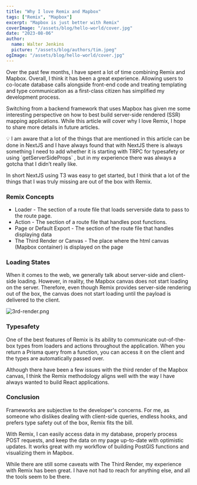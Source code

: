 ```yaml
---
title: "Why I love Remix and Mapbox"
tags: ["Remix", "Mapbox"]
excerpt: "Mapbox is just better with Remix"
coverImage: "/assets/blog/hello-world/cover.jpg"
date: "2023-08-06"
author:
  name: Walter Jenkins
  picture: "/assets/blog/authors/tim.jpeg"
ogImage: "/assets/blog/hello-world/cover.jpg"
---
```


Over the past few months, I have spent a lot of time combining Remix and Mapbox. Overall, I think it has been a great experience. Allowing users to co-locate database calls alongside front-end code and treating templating and type communication as a first-class citizen has simplified my development process.

Switching from a backend framework that uses Mapbox has given me some interesting perspective on how to best build server-side rendered (SSR) mapping applications. While this article will cover why I love Remix, I hope to share more details in future articles.

<aside>
💡 I am aware that a lot of the things that are mentioned in this article can be done in NextJS and I have always found that with NextJS there is always something I need to add whether it is starting with TRPC for typesafety or using `getServerSideProps` , but in my experience there was always a gotcha that I didn’t really like.

In short NextJS using T3 was easy to get started, but I think that a lot of the things that I was truly missing are out of the box with Remix.

</aside>

### Remix Concepts

- Loader - The section of a route file that loads serverside data to pass to the route page.
- Action - The section of a route file that handles post functions.
- Page or Default Export - The section of the route file that handles displaying data
- The Third Render or Canvas - The place where the html canvas (Mapbox container) is displayed on the page

### Loading States

When it comes to the web, we generally talk about server-side and client-side loading. However, in reality, the Mapbox canvas does not start loading on the server. Therefore, even though Remix provides server-side rendering out of the box, the canvas does not start loading until the payload is delivered to the client.

![3rd-render.png](https://d8xb2q7aymoo.cloudfront.net/blog-images/remix-mapbox/3rd-render.png)

### Typesafety

One of the best features of Remix is its ability to communicate out-of-the-box types from loaders and actions throughout the application. When you return a Prisma query from a function, you can access it on the client and the types are automatically passed over.

Although there have been a few issues with the third render of the Mapbox canvas, I think the Remix methodology aligns well with the way I have always wanted to build React applications.

### Conclusion

Frameworks are subjective to the developer's concerns. For me, as someone who dislikes dealing with client-side queries, endless hooks, and prefers type safety out of the box, Remix fits the bill.

With Remix, I can easily access data in my database, properly process POST requests, and keep the data on my page up-to-date with optimistic updates. It works great with my workflow of building PostGIS functions and visualizing them in Mapbox.

While there are still some caveats with The Third Render, my experience with Remix has been great. I have not had to reach for anything else, and all the tools seem to be there.